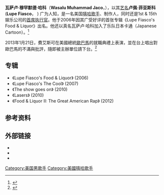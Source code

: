 {{noteTA
|T=zh-cn:卢佩·菲亚斯科;zh-hant:路沛·費艾斯可;
|1=zh-cn:卢佩;zh-hant:路沛;
|2=zh-cn:菲亚斯科;zh-hant:費艾斯可;
}}
{{Infobox musical artist <!-- See Wikipedia:WikiProject Musicians -->
| Name                = 卢佩·菲亚斯科（Lupe Fiasco）
| Img                 = Lupefiasco.jpg
| Img_alt             = 
| Img_capt            = 2007年5月，菲亚斯科在[[西北大学_(伊利诺州)|西北大学]]表演
| Img_size            = 
| Landscape           = 
| Background          = solo_singer
| Birth_name          = 瓦萨鲁·穆罕默德·哈科（Wasalu Muhammad Jaco）
| Alias               = Lupe Fiasco
| Born                = {{birth date and age|mf=yes|1982|2|16}}<br />美国[[伊利诺伊州|伊利诺伊州]][[芝加哥|芝加哥]]
| Died                = 
| Origin              = 
| Instrument          = [[嘻哈|嘻哈]]、[[钢琴|钢琴]]、[[键盘乐器|键盘乐器]]
| Genre               = <!--Genres should be generalized.-->[[嘻哈|嘻哈]]
| Occupation          = 嘻哈歌手、创作型歌手、唱片制作人、CEO
| Years_active        = 2000年至今
| Label               = Arista唱片公司、Epic唱片公司、1st & 15th、[[大西洋唱片公司|大西洋唱片公司]]、All Sabotage
| Associated_acts     = [[B.o.B|B.o.B]]、日本卡通
| URL                 = [http://www.lupefiasco.com/ www.lupefiasco.com]
}}

'''瓦萨卢·穆罕默德·哈科'''（'''Wasalu Muhammad Jaco'''，{{bd|1982年|2月16日}}），以其[[艺名|艺名]]'''卢佩·菲亚斯科'''('''Lupe Fiasco'''，{{IPAc-en|ˈ|l|uː|p|eɪ}} {{respell|L'OO'|pay}}) 广为人知，是一名美国[[嘻哈歌手|嘻哈歌手]]、制作人，同时还是1st & 15th娱乐公司的[[首席执行官|首席执行官]]。他于2006年因其广受好评的首张专辑《Lupe Fiasco's Food & Liquor》出名。他还以真名瓦萨卢·哈科加入了乐队日本卡通（Japanese Cartoon）。<ref>{{Cite web |url=http://www.bbc.co.uk/iplayer/episode/b00t2xz6/Hip_Hop_with_Semtex_D_Double_E_live_freestyle/ |title=存档副本 |access-date=2010-07-25 |archive-date=2010-07-28 |archive-url=https://web.archive.org/web/20100728190231/http://www.bbc.co.uk/iplayer/episode/b00t2xz6/Hip_Hop_with_Semtex_D_Double_E_live_freestyle/ |dead-url=no }}</ref>

2013年1月21日，費艾斯可在美國總統[[歐巴馬|歐巴馬]]的就職典禮上表演，並在台上唱出對歐巴馬的不滿與批評，隨即被主辦單位請下台。<ref>{{cite web|url=http://www.nownews.com/2013/01/22/11490-2895241.htm|title=就職派對高唱「反歐巴馬」　美饒舌歌手遭轟下台|date=2013-01-22|accessdate=2013-01-22|publisher=Nownews|author=方齡|archive-date=2013-03-29|archive-url=https://web.archive.org/web/20130329172155/http://www.nownews.com/2013/01/22/11490-2895241.htm|dead-url=no}}</ref>

== 专辑 ==

* 《Lupe Fiasco's Food & Liquor》 (2006)
* 《Lupe Fiasco's The Cool》 (2007)
* 《The show goes on》 (2010)
* 《Lasers》 (2010)
* 《Food & Liquor II: The Great American Rap》 (2012)

== 参考资料 ==
{{Reflist|colwidth=30em}}

== 外部链接 ==
<!--PER POLICY AT [[WIKIPEDIA:EXTERNAL_LINKS|WIKIPEDIA:EXTERNAL LINKS]], DO NOT ADD LINKS TO FAN SITES OR INTERVIEWS.  OFFICIAL LINKS ONLY-->
{{Commons category|Lupe Fiasco}}
* {{official|http://www.lupefiasco.com/}}
* {{imdb name|id=2400930}}
* {{imdb title|1156524|The People Speak}}

{{Authority control}}
[[Category:美国男歌手|Category:美国男歌手]]
[[Category:美國嘻哈歌手|Category:美國嘻哈歌手]]